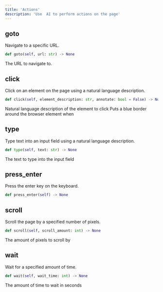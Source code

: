 ```yaml
---
title: 'Actions'
description: 'Use  AI to perform actions on the page'
---
```


## goto
Navigate to a specific URL.

```python
def goto(self, url: str) -> None
```
<ParamField path="url" type="string" required>
  The URL to navigate to.
</ParamField>

## click
Click on an element on the page using a natural language description.

```python
def click(self, element_description: str, annotate: bool = False) -> None
```
<ParamField path="element_description" type="string" required>
  Natural language description of the element to click
</ParamField>
<ParamField path="annotate" type="bool" optional>
  Puts a blue border around the browser element when 
</ParamField>

## type
Type text into an input field using a natural language description.

```python
def type(self, text: str) -> None
```
<ParamField path="text" type="string" required>
  The text to type into the input field
</ParamField>

## press_enter
Press the enter key on the keyboard.

```python
def press_enter(self) -> None
```

## scroll
Scroll the page by a specified number of pixels.

```python
def scroll(self, scroll_amount: int) -> None
```
<ParamField path="scroll_amount" type="int" required>
  The amount of pixels to scroll by
</ParamField>

## wait
Wait for a specified amount of time.

```python
def wait(self, wait_time: int) -> None
```
<ParamField path="wait_time" type="int" required>
  The amount of time to wait in seconds
</ParamField>
